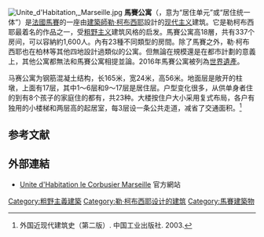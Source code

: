 {{NoteTA
|zh-cn:柯布西耶; zh-hk:科比意; zh-tw:柯比意;
}}
[[File:Unite_d'Habitation,_Marseille.jpg|thumb]]
'''馬賽公寓'''（{{lang-fr|Unité d'Habitation}}，意为“居住单元”或“居住统一体”）是[[法國|法國]][[馬賽|馬賽]]的一座由[[建築師|建築師]][[勒·柯布西耶|勒·柯布西耶]]設計的[[现代主义|现代主义]]建筑。它是勒柯布西耶最着名的作品之一，受[[粗野主义|粗野主义]]建筑风格的启发。馬賽公寓高18層，共有337个房间，可以容納約1,600人。內有23種不同類型的房間。除了馬賽之外，勒·柯布西耶也在柏林等其他四地設計過類似的公寓。但無論在規模還是在都市計劃的意義上，其他公寓都無法和馬賽公寓相提並論。2016年馬賽公寓被列為[[世界遺產|世界遺產]]。

马赛公寓为钢筋混凝土结构，长165米，宽24米，高56米。地面层是敞开的柱墩，上面有17层，其中1～6层和9～17层是居住层。户型变化很多，从供单身者住的到有8个孩子的家庭住的都有，共23种。大楼按住户大小采用复式布局，各户有独用的小楼梯和两层高的起居室，每3层设一条公共走道，减省了交通面积。<ref>外国近现代建筑史（第二版）. 中国工业出版社. 2003. </ref>

== 参考文献 ==
{{Reflist}}

== 外部連結 ==
* [http://www.marseille-citeradieuse.org/ Unite d'Habitation le Corbusier Marseille] 官方網站

[[Category:粗野主義建築|Category:粗野主義建築]]
[[Category:勒·柯布西耶设计的建筑|Category:勒·柯布西耶设计的建筑]]
[[Category:馬賽建築物|Category:馬賽建築物]]